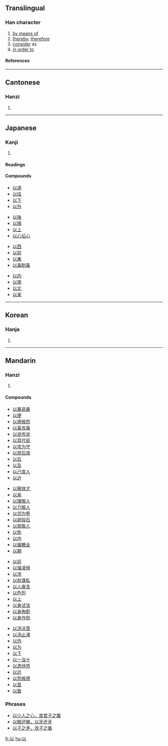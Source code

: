 ==Translingual==
===Han character===
{{Han char|rad=人|as=03|sn=5|four=2810<sub>0</sub>|canj=女戈人 (VIO)}}
# [[by means of]]
# [[thereby]], [[therefore]]
# [[consider]] as
# [[in order to]]
====References====
{{Han ref|kx=0094.010|dkj=00388|dj=0199.010|hdz=10105.070|uh=4EE5|ud=20197|bh=A548|bd=42312}}
----
==Cantonese==
===Hanzi===
{{yue-hanzi|jyut=|y=[[yi5]], [[yu5]]}}
# {{defn|Cantonese}}
----
==Japanese==
===Kanji===
{{ja-kanji|grade=|rs=人03}}
# {{defn|Japanese}}
====Readings====
{{ja-readings|on=[[い]] ([[i]])|kun=[[おもう]] ([[omou]]), [[ゆえに]] ([[yueni]]), [[もって]] ([[以って]], [[motte]])}}
====Compounds====
{{top4}}
*[[以遠]]
*[[以往]]
*[[以下]]
*[[以外]]
{{mid4}}
*[[以後]]
*[[以降]]
*[[以上]]
*[[以心伝心]]
{{mid4}}
*[[以西]]
*[[以前]]
*[[以東]]
*[[以毒制毒]]
{{mid4}}
*[[以内]]
*[[以南]]
*[[以北]]
*[[以来]]
{{bottom}}
----
==Korean==
===Hanja===
{{ko-hanja|hangeul=이|rv=i|mr=i}}
# {{defn|Korean}}
----
==Mandarin==
===Hanzi===
{{cmn-hanzi|pin=[[yǐ]] ([[yi3]]), [[zhǎng]] ([[zhang3]])|wg=[[i3|i<sup>3</sup>]], [[chang3|chang<sup>3</sup>]]}}
# {{defn|Mandarin}}

====Compounds====
{{top4}}
*[[以暴易暴]]
*[[以便]]
*[[以德报怨]]
*[[以毒攻毒]]
*[[以讹传讹]]
*[[以耳代目]]
*[[以攻为守]]
*[[以观后效]]
*[[以后]]
*[[以及]]
*[[以己度人]]
*[[以近]]
{{mid4}}
*[[以儆效尤]]
*[[以来]]
*[[以理服人]]
*[[以力服人]]
*[[以邻为壑]]
*[[以卵投石]]
*[[以貌取人]]
*[[以免]]
*[[以内]]
*[[以偏概全]]
*[[以期]]
{{mid4}}
*[[以前]]
*[[以强凌弱]]
*[[以求]]
*[[以权谋私]]
*[[以人废言]]
*[[以色列]]
*[[以上]]
*[[以身试法]]
*[[以身殉职]]
*[[以身作则]]
{{mid4}}
*[[以汤沃雪]]
*[[以汤止沸]]
*[[以外]]
*[[以为]]
*[[以下]]
*[[以一当十]]
*[[以逸待劳]]
*[[以远]]
*[[以怨报德]]
*[[以至]]
*[[以致]]
{{bottom}}

===Phrases===
*[[以小人之心，度君子之腹]]
*[[以眼还眼，以牙还牙]]
*[[以子之矛，攻子之盾]]

[[fr:以]]
[[hu:以]]